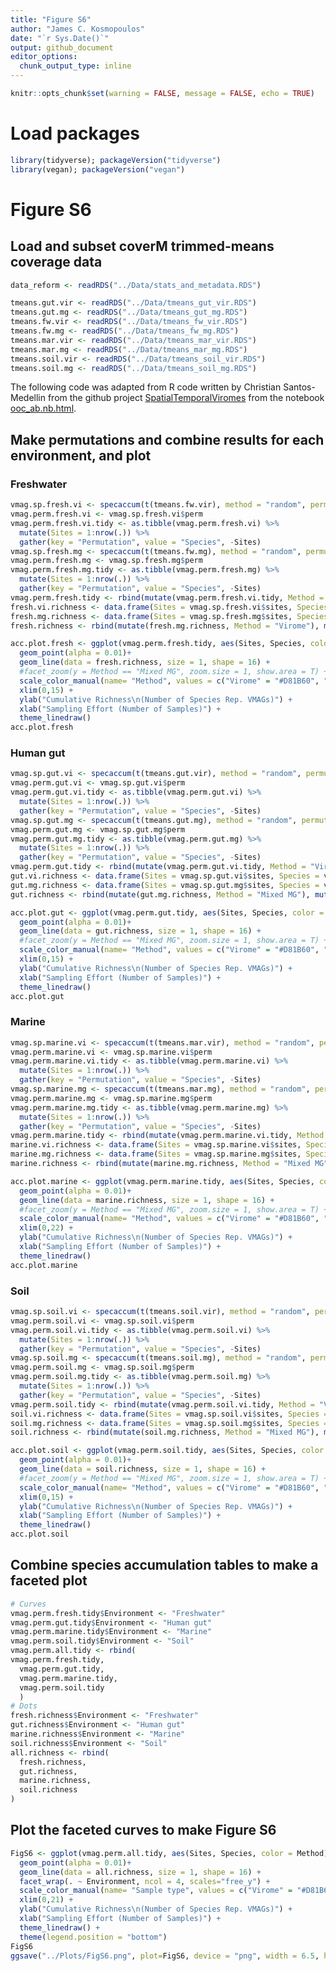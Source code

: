 ```yaml
---
title: "Figure S6"
author: "James C. Kosmopoulos"
date: "`r Sys.Date()`"
output: github_document
editor_options:
  chunk_output_type: inline
---
```


```r
knitr::opts_chunk$set(warning = FALSE, message = FALSE, echo = TRUE)
```

# Load packages

```r
library(tidyverse); packageVersion("tidyverse")
library(vegan); packageVersion("vegan")
```

# Figure S6
## Load and subset coverM trimmed-means coverage data
```r
data_reform <- readRDS("../Data/stats_and_metadata.RDS")

tmeans.gut.vir <- readRDS("../Data/tmeans_gut_vir.RDS")
tmeans.gut.mg <- readRDS("../Data/tmeans_gut_mg.RDS")
tmeans.fw.vir <- readRDS("../Data/tmeans_fw_vir.RDS")
tmeans.fw.mg <- readRDS("../Data/tmeans_fw_mg.RDS")
tmeans.mar.vir <- readRDS("../Data/tmeans_mar_vir.RDS")
tmeans.mar.mg <- readRDS("../Data/tmeans_mar_mg.RDS")
tmeans.soil.vir <- readRDS("../Data/tmeans_soil_vir.RDS")
tmeans.soil.mg <- readRDS("../Data/tmeans_soil_mg.RDS")
```

The following code was adapted from R code written by Christian Santos-Medellin from the github project [SpatialTemporalViromes](https://github.com/cmsantosm/SpatioTemporalViromes) from the notebook [ooc_ab.nb.html](https://github.com/cmsantosm/SpatioTemporalViromes/blob/master/Analysis/Scripts/occ_ab.nb.html).

## Make permutations and combine results for each environment, and plot
### Freshwater
```r
vmag.sp.fresh.vi <- specaccum(t(tmeans.fw.vir), method = "random", permutations = 1000)
vmag.perm.fresh.vi <- vmag.sp.fresh.vi$perm
vmag.perm.fresh.vi.tidy <- as.tibble(vmag.perm.fresh.vi) %>% 
  mutate(Sites = 1:nrow(.)) %>% 
  gather(key = "Permutation", value = "Species", -Sites) 
vmag.sp.fresh.mg <- specaccum(t(tmeans.fw.mg), method = "random", permutations = 1000)
vmag.perm.fresh.mg <- vmag.sp.fresh.mg$perm
vmag.perm.fresh.mg.tidy <- as.tibble(vmag.perm.fresh.mg) %>% 
  mutate(Sites = 1:nrow(.)) %>% 
  gather(key = "Permutation", value = "Species", -Sites)
vmag.perm.fresh.tidy <- rbind(mutate(vmag.perm.fresh.vi.tidy, Method = "Mixed MG"), mutate(vmag.perm.fresh.mg.tidy, Method = "Virome"))
fresh.vi.richness <- data.frame(Sites = vmag.sp.fresh.vi$sites, Species = vmag.sp.fresh.vi$richness)
fresh.mg.richness <- data.frame(Sites = vmag.sp.fresh.mg$sites, Species = vmag.sp.fresh.mg$richness)
fresh.richness <- rbind(mutate(fresh.mg.richness, Method = "Virome"), mutate(fresh.vi.richness, Method = "Mixed MG"))

acc.plot.fresh <- ggplot(vmag.perm.fresh.tidy, aes(Sites, Species, color = Method)) +
  geom_point(alpha = 0.01)+
  geom_line(data = fresh.richness, size = 1, shape = 16) +
  #facet_zoom(y = Method == "Mixed MG", zoom.size = 1, show.area = T) +
  scale_color_manual(name= "Method", values = c("Virome" = "#D81B60", "Mixed MG" = "#1E88E5")) +
  xlim(0,15) +
  ylab("Cumulative Richness\n(Number of Species Rep. VMAGs)") +
  xlab("Sampling Effort (Number of Samples)") +
  theme_linedraw()
acc.plot.fresh
```

### Human gut
```r
vmag.sp.gut.vi <- specaccum(t(tmeans.gut.vir), method = "random", permutations = 1000)
vmag.perm.gut.vi <- vmag.sp.gut.vi$perm
vmag.perm.gut.vi.tidy <- as.tibble(vmag.perm.gut.vi) %>% 
  mutate(Sites = 1:nrow(.)) %>% 
  gather(key = "Permutation", value = "Species", -Sites) 
vmag.sp.gut.mg <- specaccum(t(tmeans.gut.mg), method = "random", permutations = 1000)
vmag.perm.gut.mg <- vmag.sp.gut.mg$perm
vmag.perm.gut.mg.tidy <- as.tibble(vmag.perm.gut.mg) %>% 
  mutate(Sites = 1:nrow(.)) %>% 
  gather(key = "Permutation", value = "Species", -Sites)
vmag.perm.gut.tidy <- rbind(mutate(vmag.perm.gut.vi.tidy, Method = "Virome"), mutate(vmag.perm.gut.mg.tidy, Method = "Mixed MG"))
gut.vi.richness <- data.frame(Sites = vmag.sp.gut.vi$sites, Species = vmag.sp.gut.vi$richness)
gut.mg.richness <- data.frame(Sites = vmag.sp.gut.mg$sites, Species = vmag.sp.gut.mg$richness)
gut.richness <- rbind(mutate(gut.mg.richness, Method = "Mixed MG"), mutate(gut.vi.richness, Method = "Virome"))

acc.plot.gut <- ggplot(vmag.perm.gut.tidy, aes(Sites, Species, color = Method)) +
  geom_point(alpha = 0.01)+
  geom_line(data = gut.richness, size = 1, shape = 16) +
  #facet_zoom(y = Method == "Mixed MG", zoom.size = 1, show.area = T) +
  scale_color_manual(name= "Method", values = c("Virome" = "#D81B60", "Mixed MG" = "#1E88E5")) +
  xlim(0,15) +
  ylab("Cumulative Richness\n(Number of Species Rep. VMAGs)") +
  xlab("Sampling Effort (Number of Samples)") +
  theme_linedraw()
acc.plot.gut
```

### Marine
```r
vmag.sp.marine.vi <- specaccum(t(tmeans.mar.vir), method = "random", permutations = 1000)
vmag.perm.marine.vi <- vmag.sp.marine.vi$perm
vmag.perm.marine.vi.tidy <- as.tibble(vmag.perm.marine.vi) %>% 
  mutate(Sites = 1:nrow(.)) %>% 
  gather(key = "Permutation", value = "Species", -Sites) 
vmag.sp.marine.mg <- specaccum(t(tmeans.mar.mg), method = "random", permutations = 1000)
vmag.perm.marine.mg <- vmag.sp.marine.mg$perm
vmag.perm.marine.mg.tidy <- as.tibble(vmag.perm.marine.mg) %>% 
  mutate(Sites = 1:nrow(.)) %>% 
  gather(key = "Permutation", value = "Species", -Sites)
vmag.perm.marine.tidy <- rbind(mutate(vmag.perm.marine.vi.tidy, Method = "Virome"), mutate(vmag.perm.marine.mg.tidy, Method = "Mixed MG"))
marine.vi.richness <- data.frame(Sites = vmag.sp.marine.vi$sites, Species = vmag.sp.marine.vi$richness)
marine.mg.richness <- data.frame(Sites = vmag.sp.marine.mg$sites, Species = vmag.sp.marine.mg$richness)
marine.richness <- rbind(mutate(marine.mg.richness, Method = "Mixed MG"), mutate(marine.vi.richness, Method = "Virome"))

acc.plot.marine <- ggplot(vmag.perm.marine.tidy, aes(Sites, Species, color = Method)) +
  geom_point(alpha = 0.01)+
  geom_line(data = marine.richness, size = 1, shape = 16) +
  #facet_zoom(y = Method == "Mixed MG", zoom.size = 1, show.area = T) +
  scale_color_manual(name= "Method", values = c("Virome" = "#D81B60", "Mixed MG" = "#1E88E5")) +
  xlim(0,22) +
  ylab("Cumulative Richness\n(Number of Species Rep. VMAGs)") +
  xlab("Sampling Effort (Number of Samples)") +
  theme_linedraw()
acc.plot.marine
```

### Soil
```r
vmag.sp.soil.vi <- specaccum(t(tmeans.soil.vir), method = "random", permutations = 1000)
vmag.perm.soil.vi <- vmag.sp.soil.vi$perm
vmag.perm.soil.vi.tidy <- as.tibble(vmag.perm.soil.vi) %>% 
  mutate(Sites = 1:nrow(.)) %>% 
  gather(key = "Permutation", value = "Species", -Sites) 
vmag.sp.soil.mg <- specaccum(t(tmeans.soil.mg), method = "random", permutations = 1000)
vmag.perm.soil.mg <- vmag.sp.soil.mg$perm
vmag.perm.soil.mg.tidy <- as.tibble(vmag.perm.soil.mg) %>% 
  mutate(Sites = 1:nrow(.)) %>% 
  gather(key = "Permutation", value = "Species", -Sites)
vmag.perm.soil.tidy <- rbind(mutate(vmag.perm.soil.vi.tidy, Method = "Virome"), mutate(vmag.perm.soil.mg.tidy, Method = "Mixed MG"))
soil.vi.richness <- data.frame(Sites = vmag.sp.soil.vi$sites, Species = vmag.sp.soil.vi$richness)
soil.mg.richness <- data.frame(Sites = vmag.sp.soil.mg$sites, Species = vmag.sp.soil.mg$richness)
soil.richness <- rbind(mutate(soil.mg.richness, Method = "Mixed MG"), mutate(soil.vi.richness, Method = "Virome"))

acc.plot.soil <- ggplot(vmag.perm.soil.tidy, aes(Sites, Species, color = Method)) +
  geom_point(alpha = 0.01)+
  geom_line(data = soil.richness, size = 1, shape = 16) +
  #facet_zoom(y = Method == "Mixed MG", zoom.size = 1, show.area = T) +
  scale_color_manual(name= "Method", values = c("Virome" = "#D81B60", "Mixed MG" = "#1E88E5")) +
  xlim(0,15) +
  ylab("Cumulative Richness\n(Number of Species Rep. VMAGs)") +
  xlab("Sampling Effort (Number of Samples)") +
  theme_linedraw()
acc.plot.soil
```

## Combine species accumulation tables to make a faceted plot
```r
# Curves
vmag.perm.fresh.tidy$Environment <- "Freshwater"
vmag.perm.gut.tidy$Environment <- "Human gut"
vmag.perm.marine.tidy$Environment <- "Marine"
vmag.perm.soil.tidy$Environment <- "Soil"
vmag.perm.all.tidy <- rbind(
vmag.perm.fresh.tidy,
  vmag.perm.gut.tidy,
  vmag.perm.marine.tidy,
  vmag.perm.soil.tidy
  )
# Dots
fresh.richness$Environment <- "Freshwater"
gut.richness$Environment <- "Human gut"
marine.richness$Environment <- "Marine"
soil.richness$Environment <- "Soil"
all.richness <- rbind(
  fresh.richness,
  gut.richness,
  marine.richness,
  soil.richness
)
```

## Plot the faceted curves to make Figure S6
```r
FigS6 <- ggplot(vmag.perm.all.tidy, aes(Sites, Species, color = Method)) +
  geom_point(alpha = 0.01)+
  geom_line(data = all.richness, size = 1, shape = 16) +
  facet_wrap(. ~ Environment, ncol = 4, scales="free_y") +
  scale_color_manual(name= "Sample type", values = c("Virome" = "#D81B60", "Mixed MG" = "#1E88E5")) +
  xlim(0,21) +
  ylab("Cumulative Richness\n(Number of Species Rep. VMAGs)") +
  xlab("Sampling Effort (Number of Samples)") +
  theme_linedraw() +
  theme(legend.position = "bottom")
FigS6
ggsave("../Plots/FigS6.png", plot=FigS6, device = "png", width = 6.5, height = 4, units = "in", dpi = 600)
```


